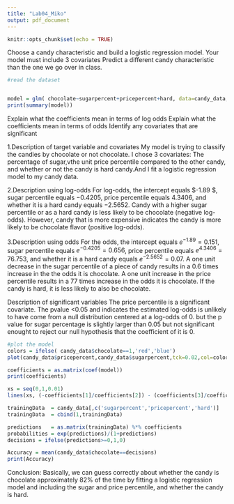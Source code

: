 ```yaml
---
title: "Lab04_Miko"
output: pdf_document
---
```

  


```r
knitr::opts_chunk$set(echo = TRUE)
```
Choose a candy characteristic and build a logistic regression model. Your model must include
3 covariates
Predict a different candy characteristic than the one we go over in class.
```r
#read the dataset


model = glm( chocolate~sugarpercent+pricepercent+hard, data=candy_data, family=binomial)
print(summary(model))


```

Explain what the coefficients mean in terms of log odds
Explain what the coefficients mean in terms of odds
Identify any covariates that are significant

1.Description of target variable and covariates
My model is trying to classify the candies by chocolate or not chocolate.
I chose 3 covariates: The percentage of sugar,vthe unit price percentile compared to the other candy, and whether or not the candy is hard candy.And I fit a logistic regression model to my candy data.

2.Description using log-odds
For log-odds, the intercept equals $-1.89 $, sugar percentile equals $-0.4205$, price percentile equals $4.3406$, and whether it is a hard candy equals $-2.5652$. Candy with a higher sugar percentile or as a hard candy is less likely to be chocolate (negative log-odds). However, candy that is more expensive indicates the candy is more likely to be chocolate flavor (positive log-odds).

3.Description using odds
For the odds, the intercept equals $e^{-1.89}=0.151$, sugar percentile equals $e^{-0.4205}=0.656$, price percentile equals $e^{4.3406}=76.753$, and whether it is a hard candy  equals $e^{-2.5652}=0.07$. A one unit decrease in the sugar percentile of a piece of candy results in a $0.6$ times increase in the the odds it is chocolate. A one unit increase in the price percentile results in a 77 times increase in the odds it is chocolate. If the candy is hard, it is less likely to also be chocolate.

Description of significant variables
The price percentile is a significant covariate. The pvalue <0.05 and indicates the estimated log-odds is unlikely to have come from a null distribution centered at a log-odds of $0$.
but the p value for sugar percentage is slightly larger than 0.05 but not significant enought to reject our null hypothesis that the coefficient of it is 0.


```r
#plot the model
colors = ifelse( candy_data$chocolate==1,'red','blue')
plot(candy_data$pricepercent,candy_data$sugarpercent,tck=0.02,col=colors)

coefficients = as.matrix(coef(model))
print(coefficients)

xs = seq(0,1,0.01)
lines(xs, (-coefficients[1]/coefficients[2]) - (coefficients[3]/coefficients[2])*xs)
```

```r
trainingData  = candy_data[,c('sugarpercent','pricepercent','hard')]
trainingData  = cbind(1,trainingData)

predictions   = as.matrix(trainingData) %*% coefficients
probabilities = exp(predictions)/(1+predictions)
decisions = ifelse(predictions>=0,1,0)

Accuracy = mean(candy_data$chocolate==decisions)
print(Accuracy)
```
Conclusion: Basically, we can guess correctly  about whether the candy is chocolate approximately 82% of the time by fitting a logistic regression model and including the sugar and price percentile, and whether the candy is hard.






